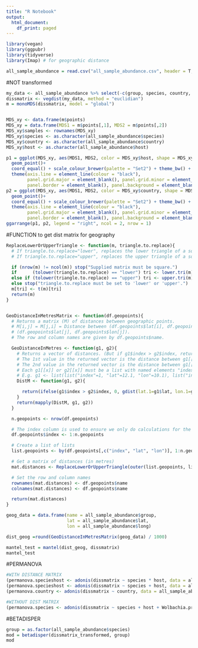 ```yaml
---
title: "R Notebook"
output:
  html_document:
    df_print: paged
---
```


```r
library(vegan)
library(ggpubr)
library(tidyverse)
library(Imap) # for geographic distance
```

```r
all_sample_abundance = read.csv("all_sample_abundance.csv", header = T, row.names = 1)
```
#NOT transformed
```r
my_data <- all_sample_abundance %>% select(-c(group, species, country, location, site.code,origin,lat,long,date,host,r1,r2,Wolbachia.present)) 
dissmatrix <- vegdist(my_data, method = "euclidian")
m = monoMDS(dissmatrix, model = "global")


MDS_xy <- data.frame(m$points)
MDS_xy = data.frame(MDS1 = m$points[,1], MDS2 = m$points[,2])
MDS_xy$samples <- rownames(MDS_xy)
MDS_xy$species <- as.character(all_sample_abundance$species)
MDS_xy$country <- as.character(all_sample_abundance$country)
MDS_xy$host <- as.character(all_sample_abundance$host)

p1 = ggplot(MDS_xy, aes(MDS1, MDS2, color = MDS_xy$host, shape = MDS_xy$species))+
  geom_point()+
  coord_equal() + scale_colour_brewer(palette = "Set2") + theme_bw() +
  theme(axis.line = element_line(colour = "black"),
        panel.grid.major = element_blank(), panel.grid.minor = element_blank(),
        panel.border = element_blank(), panel.background = element_blank())
p2 = ggplot(MDS_xy, aes(MDS1, MDS2, color = MDS_xy$country, shape = MDS_xy$species))+
  geom_point()+
  coord_equal() + scale_colour_brewer(palette = "Set2") + theme_bw() +
  theme(axis.line = element_line(colour = "black"),
        panel.grid.major = element_blank(), panel.grid.minor = element_blank(),
        panel.border = element_blank(), panel.background = element_blank())
ggarrange(p1, p2, legend = "right", ncol = 2, nrow = 1)
```

#FUNCTION to get dist matrix for geography
```r
ReplaceLowerOrUpperTriangle <- function(m, triangle.to.replace){
  # If triangle.to.replace="lower", replaces the lower triangle of a square matrix with its upper triangle.
  # If triangle.to.replace="upper", replaces the upper triangle of a square matrix with its lower triangle.

  if (nrow(m) != ncol(m)) stop("Supplied matrix must be square.")
  if      (tolower(triangle.to.replace) == "lower") tri <- lower.tri(m)
  else if (tolower(triangle.to.replace) == "upper") tri <- upper.tri(m)
  else stop("triangle.to.replace must be set to 'lower' or 'upper'.")
  m[tri] <- t(m)[tri]
  return(m)
}


GeoDistanceInMetresMatrix <- function(df.geopoints){
  # Returns a matrix (M) of distances between geographic points.
  # M[i,j] = M[j,i] = Distance between (df.geopoints$lat[i], df.geopoints$lon[i]) and
  # (df.geopoints$lat[j], df.geopoints$lon[j]).
  # The row and column names are given by df.geopoints$name.

  GeoDistanceInMetres <- function(g1, g2){
    # Returns a vector of distances. (But if g1$index > g2$index, returns zero.)
    # The 1st value in the returned vector is the distance between g1[[1]] and g2[[1]].
    # The 2nd value in the returned vector is the distance between g1[[2]] and g2[[2]]. Etc.
    # Each g1[[x]] or g2[[x]] must be a list with named elements "index", "lat" and "lon".
    # E.g. g1 <- list(list("index"=1, "lat"=12.1, "lon"=10.1), list("index"=3, "lat"=12.1, "lon"=13.2))
    DistM <- function(g1, g2){

      return(ifelse(g1$index > g2$index, 0, gdist(lat.1=g1$lat, lon.1=g1$lon, lat.2=g2$lat, lon.2=g2$lon, units="m")))
    }
    return(mapply(DistM, g1, g2))
  }

  n.geopoints <- nrow(df.geopoints)

  # The index column is used to ensure we only do calculations for the upper triangle of points
  df.geopoints$index <- 1:n.geopoints

  # Create a list of lists
  list.geopoints <- by(df.geopoints[,c("index", "lat", "lon")], 1:n.geopoints, function(x){return(list(x))})

  # Get a matrix of distances (in metres)
  mat.distances <- ReplaceLowerOrUpperTriangle(outer(list.geopoints, list.geopoints, GeoDistanceInMetres), "lower")

  # Set the row and column names
  rownames(mat.distances) <- df.geopoints$name
  colnames(mat.distances) <- df.geopoints$name

  return(mat.distances)
}
```

```r
geog_data = data.frame(name = all_sample_abundance$group,
                       lat = all_sample_abundance$lat,
                       lon = all_sample_abundance$long)

dist_geog =round(GeoDistanceInMetresMatrix(geog_data) / 1000)
```

```r
mantel_test = mantel(dist_geog, dissmatrix)
mantel_test
```
#PERMANOVA
```r
#WITH DISTANCE MATRIX
(permanova.specieshost <- adonis(dissmatrix ~ species * host, data = all_sample_abundance, permutations = 999, method = "euclidean"))  # ns
(permanova.specieshost <- adonis(dissmatrix ~ species + host, data = all_sample_abundance, permutations = 999, method = "euclidean"))  # ns
(permanova.country <- adonis(dissmatrix ~ country, data = all_sample_abundance, permutations = 999, method = "euclidean"))  # sig

#WITHOUT DIST MATRIX
(permanova.species <- adonis(dissmatrix ~ species + host + Wolbachia.present, data = all_sample_abundance, permutations = 999, method = "euclidean"))  # ns

```

#BETADISPER
```r
group = as.factor(all_sample_abundance$species)
mod = betadisper(dissmatrix_transformed, group)
mod
```

